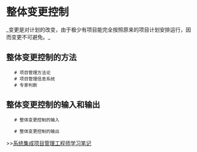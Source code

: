 = 整体变更控制 =
_变更是对计划的改变，由于极少有项目能完全按照原来的项目计划安排运行，因而变更不可避免。_

== 整体变更控制的方法 ==
    # 项目管理方法论
    # 项目管理信息系统
    # 专家判断

== 整体变更控制的输入和输出 ==
    # 整体变更控制的输入

{{{class="brush: text"
1) 项目管理计划
2) 申请的变更
3) 工作绩效信息
4) 可交付物
}}}

    # 整体变更控制的输出

{{{class="brush: text"
1) 变更申请被批准或被拒绝
2) 项目管理计划（已批准更新）
3) 已批准的纠正措施
4) 已批准的预防措施
5) 已批准的缺陷修复
6) 可交付物
}}}

>>[[系统集成项目管理工程师学习笔记]]
